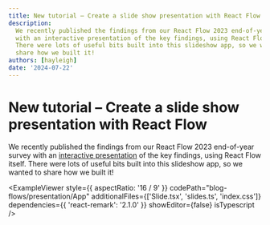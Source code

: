 ```yaml
---
title: New tutorial – Create a slide show presentation with React Flow
description:
  We recently published the findings from our React Flow 2023 end-of-year survey
  with an interactive presentation of the key findings, using React Flow itself.
  There were lots of useful bits built into this slideshow app, so we wanted to
  share how we built it!
authors: [hayleigh]
date: '2024-07-22'
---
```



# New tutorial – Create a slide show presentation with React Flow

We recently published the findings from our React Flow 2023 end-of-year survey
with an [interactive presentation](/developer-survey-2023) of the key findings,
using React Flow itself. There were lots of useful bits built into this slideshow
app, so we wanted to share how we built it!

<ExampleViewer
style={{ aspectRatio: '16 / 9' }}
codePath="blog-flows/presentation/App"
additionalFiles={['Slide.tsx', 'slides.ts', 'index.css']}
dependencies={{ 'react-remark': '2.1.0' }}
showEditor={false}
isTypescript
/>
